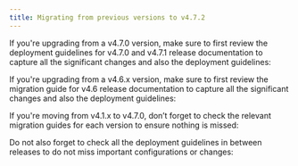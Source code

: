 ```yaml
---
title: Migrating from previous versions to v4.7.2
---
```

<Card title="Upgrading from an older version?" icon ="question">
</Card>


If you're upgrading from a v4.7.0 version, make sure to first review the deployment guidelines for v4.7.0 and v4.7.1 release documentation to capture all the significant changes and also the deployment guidelines:

<Card title ="Deployment guidelines v4.7.1" href ="../v4.7.1-february-2025/deployment-guidelines-v4.7.1" icon ="link">
</Card>

<Card title ="Deployment guidelines v4.7.0" href ="../v4.7.0-february-2025/deployment-guidelines-v4.7.0" icon ="link">
</Card>

If you're upgrading from a v4.6.x version, make sure to first review the migration guide for v4.6 release documentation to capture all the significant changes and also the deployment guidelines:

<Card title ="Deployment guidelines v4.6.0" href ="../v4.6.0-january-2025/deployment-guidelines-v4.6.0" icon ="link">
</Card>

<Card title ="Deployment guidelines v4.6.1" href ="../v4.6.1-february-2025/deployment-guidelines-v4.6.1" icon ="link">
</Card>

If you're moving from v4.1.x to v4.7.0, don’t forget to check the relevant migration guides for each version to ensure nothing is missed:

<Card title="Migrating from v4.1.x to v4.6.0" href="../v4.6.0-january-2025/migrating-from-v4.1.x-to-v4.6.0/" icon="link">
</Card>

<Card title ="Migrating from v4.1 to v4.1.1" href ="../v4.1.1-june-2024/migrating-from-previous-to-v4.1.1" icon ="link">
</Card>


Do not also forget to check all the deployment guidelines in between releases to do not miss important configurations or changes:


<Card title ="Deployment guidelines v4.1.2" href ="../v4.1.2-june-2024/deployment-guidelines-v4.1.2" icon ="link">
</Card>

<Card title ="Deployment guidelines v4.1.3" href ="../v4.1.3-august-2024/deployment-guidelines-v4.1.3" icon ="link">
</Card>

<Card title ="Deployment guidelines v4.1.4" href ="../v4.1.4-september-2024/deployment-guidelines-v4.1.4" icon ="link">
</Card>

<Card title ="Deployment guidelines v4.1.5" href ="../v4.1.5-september-2024/deployment-guidelines-v4.1.5" icon ="link">
</Card>

